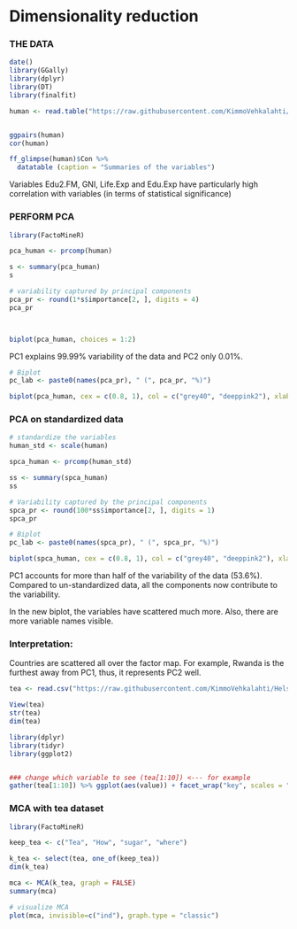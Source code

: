 # Dimensionality reduction 

### THE DATA

```r
date()
library(GGally)
library(dplyr)
library(DT)
library(finalfit)

human <- read.table("https://raw.githubusercontent.com/KimmoVehkalahti/Helsinki-Open-Data-Science/master/datasets/human2.txt", sep=",", header=TRUE)


ggpairs(human)
cor(human)

ff_glimpse(human)$Con %>% 
  datatable (caption = "Summaries of the variables")

```
Variables Edu2.FM, GNI, Life.Exp and Edu.Exp have particularly high correlation with variables (in terms of statistical significance)

### PERFORM PCA

```R
library(FactoMineR)

pca_human <- prcomp(human)

s <- summary(pca_human)
s

# variability captured by principal components
pca_pr <- round(1*s$importance[2, ], digits = 4)
pca_pr



biplot(pca_human, choices = 1:2)
```

PC1 explains 99.99% variability of the data and PC2 only 0.01%.



```R

# Biplot
pc_lab <- paste0(names(pca_pr), " (", pca_pr, "%)")

biplot(pca_human, cex = c(0.8, 1), col = c("grey40", "deeppink2"), xlab = pc_lab[1], ylab = pc_lab[2])

```
### PCA on standardized data
```R
# standardize the variables
human_std <- scale(human)

spca_human <- prcomp(human_std)

ss <- summary(spca_human)
ss

# Variability captured by the principal components
spca_pr <- round(100*ss$importance[2, ], digits = 1)
spca_pr

# Biplot
pc_lab <- paste0(names(spca_pr), " (", spca_pr, "%)")

biplot(spca_human, cex = c(0.8, 1), col = c("grey40", "deeppink2"), xlab = pc_lab[1], ylab = pc_lab[2])

```

PC1 accounts for more than half of the variability of the data (53.6%). Compared to un-standardized data, all the components now contribute to the variability.

In the new biplot, the variables have scattered much more. Also, there are more variable names visible. 


### Interpretation:

Countries are scattered all over the factor map. For example, Rwanda is the furthest away from PC1, thus, it represents PC2 well.


```R
tea <- read.csv("https://raw.githubusercontent.com/KimmoVehkalahti/Helsinki-Open-Data-Science/master/datasets/tea.csv", stringsAsFactors = TRUE)

View(tea)
str(tea)
dim(tea)

library(dplyr)
library(tidyr)
library(ggplot2)


### change which variable to see (tea[1:10]) <--- for example
gather(tea[1:10]) %>% ggplot(aes(value)) + facet_wrap("key", scales = "free")  + geom_bar() + theme(axis.text.x = element_text(angle = 30, hjust = 1, size = 10))
```


### MCA with tea dataset
```R
library(FactoMineR)

keep_tea <- c("Tea", "How", "sugar", "where")

k_tea <- select(tea, one_of(keep_tea))
dim(k_tea)

mca <- MCA(k_tea, graph = FALSE)
summary(mca)

# visualize MCA
plot(mca, invisible=c("ind"), graph.type = "classic")


```
